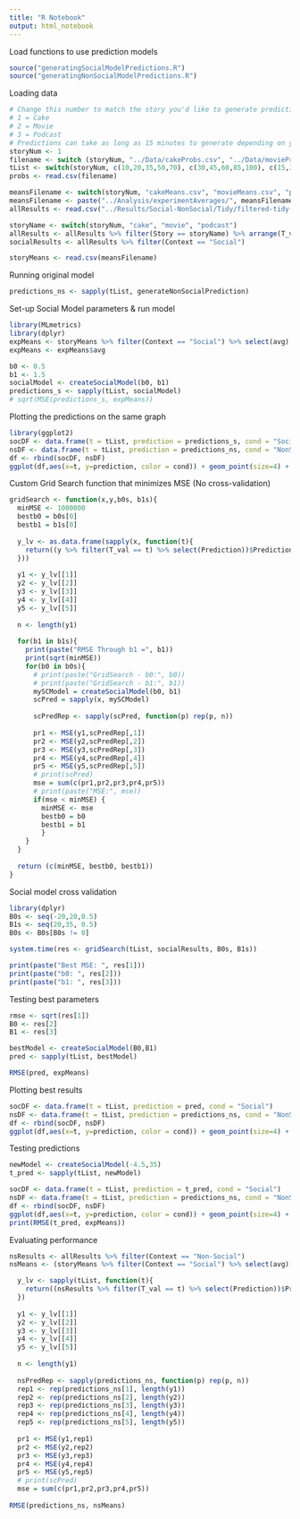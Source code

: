 ```yaml
---
title: "R Notebook"
output: html_notebook
---
```


Load functions to use prediction models

```r
source("generatingSocialModelPredictions.R")
source("generatingNonSocialModelPredictions.R")
```

<!-- Add a new chunk by clicking the *Insert Chunk* button on the toolbar or by pressing *Ctrl+Alt+I*. -->

<!-- When you save the notebook, an HTML file containing the code and output will be saved alongside it (click the *Preview* button or press *Ctrl+Shift+K* to preview the HTML file). -->

Loading data
```r
# Change this number to match the story you'd like to generate predictions for
# 1 = Cake
# 2 = Movie
# 3 = Podcast
# Predictions can take as long as 15 minutes to generate depending on your largest value of t you're predicting for.
storyNum <- 1
filename <- switch (storyNum, "../Data/cakeProbs.csv", "../Data/movieProbs.csv","../Data/podcastProbs.csv")
tList <- switch(storyNum, c(10,20,35,50,70), c(30,45,60,85,100), c(15,30,55,75,105))
probs <- read.csv(filename)

meansFilename <- switch(storyNum, "cakeMeans.csv", "movieMeans.csv", "podcastMeans.csv")
meansFilename <- paste("../Analysis/experimentAverages/", meansFilename, sep="")
allResults <- read.csv("../Results/Social-NonSocial/Tidy/filtered-tidy-data.csv")

storyName <- switch(storyNum, "cake", "movie", "podcast")
allResults <- allResults %>% filter(Story == storyName) %>% arrange(T_val)
socialResults <- allResults %>% filter(Context == "Social")

storyMeans <- read.csv(meansFilename)
```


Running original model
```r
predictions_ns <- sapply(tList, generateNonSocialPrediction)

```


Set-up Social Model parameters & run model
```r
library(MLmetrics)
library(dplyr)
expMeans <- storyMeans %>% filter(Context == "Social") %>% select(avg)
expMeans <- expMeans$avg

b0 <- 0.5
b1 <- 1.5
socialModel <- createSocialModel(b0, b1)
predictions_s <- sapply(tList, socialModel)
# sqrt(MSE(predictions_s, expMeans))
```

Plotting the predictions on the same graph
```r
library(ggplot2)
socDF <- data.frame(t = tList, prediction = predictions_s, cond = "Social")
nsDF <- data.frame(t = tList, prediction = predictions_ns, cond = "NonSocial")
df <- rbind(socDF, nsDF)
ggplot(df,aes(x=t, y=prediction, color = cond)) + geom_point(size=4) + scale_x_continuous(breaks = tList)
```
Custom Grid Search function that minimizes MSE (No cross-validation)

```r
gridSearch <- function(x,y,b0s, b1s){
  minMSE <- 1000000
  bestb0 = b0s[0]
  bestb1 = b1s[0]
  
  y_lv <- as.data.frame(sapply(x, function(t){
    return((y %>% filter(T_val == t) %>% select(Prediction))$Prediction)
  }))
  
  y1 <- y_lv[[1]]
  y2 <- y_lv[[2]]
  y3 <- y_lv[[3]]
  y4 <- y_lv[[4]]
  y5 <- y_lv[[5]]
  
  n <- length(y1)
  
  for(b1 in b1s){
    print(paste("RMSE Through b1 =", b1))
    print(sqrt(minMSE))
    for(b0 in b0s){
      # print(paste("GridSearch - b0:", b0))
      # print(paste("GridSearch - b1:", b1))
      mySCModel = createSocialModel(b0, b1)
      scPred = sapply(x, mySCModel)
      
      scPredRep <- sapply(scPred, function(p) rep(p, n))
      
      pr1 <- MSE(y1,scPredRep[,1])
      pr2 <- MSE(y2,scPredRep[,2])
      pr3 <- MSE(y3,scPredRep[,3])
      pr4 <- MSE(y4,scPredRep[,4])
      pr5 <- MSE(y5,scPredRep[,5])
      # print(scPred)
      mse = sum(c(pr1,pr2,pr3,pr4,pr5))
      # print(paste("MSE:", mse))
      if(mse < minMSE) {
        minMSE <- mse
        bestb0 = b0
        bestb1 = b1
        }
    }
  }
  
  return (c(minMSE, bestb0, bestb1))
}
```



Social model cross validation

```r
library(dplyr)
B0s <- seq(-20,20,0.5)
B1s <- seq(20,35, 0.5)
B0s <- B0s[B0s != 0]

system.time(res <- gridSearch(tList, socialResults, B0s, B1s))

print(paste("Best MSE: ", res[1]))
print(paste("b0: ", res[2]))
print(paste("b1: ", res[3]))
```

Testing best parameters

```r
rmse <- sqrt(res[1])
B0 <- res[2]
B1 <- res[3]

bestModel <- createSocialModel(B0,B1)
pred <- sapply(tList, bestModel)

RMSE(pred, expMeans)
```
Plotting best results
```r
socDF <- data.frame(t = tList, prediction = pred, cond = "Social")
nsDF <- data.frame(t = tList, prediction = predictions_ns, cond = "NonSocial")
df <- rbind(socDF, nsDF)
ggplot(df,aes(x=t, y=prediction, color = cond)) + geom_point(size=4) + scale_x_continuous(breaks = tList)
```
Testing predictions
```r
newModel <- createSocialModel(-4.5,35)
t_pred <- sapply(tList, newModel)

socDF <- data.frame(t = tList, prediction = t_pred, cond = "Social")
nsDF <- data.frame(t = tList, prediction = predictions_ns, cond = "NonSocial")
df <- rbind(socDF, nsDF)
ggplot(df,aes(x=t, y=prediction, color = cond)) + geom_point(size=4) + scale_x_continuous(breaks = tList)
print(RMSE(t_pred, expMeans))
```
Evaluating performance
```r

nsResults <- allResults %>% filter(Context == "Non-Social")
nsMeans <- (storyMeans %>% filter(Context == "Social") %>% select(avg))$avg

  y_lv <- sapply(tList, function(t){
    return((nsResults %>% filter(T_val == t) %>% select(Prediction))$Prediction)
  })
  
  y1 <- y_lv[[1]]
  y2 <- y_lv[[2]]
  y3 <- y_lv[[3]]
  y4 <- y_lv[[4]]
  y5 <- y_lv[[5]]
  
  n <- length(y1)
  
  nsPredRep <- sapply(predictions_ns, function(p) rep(p, n))
  rep1 <- rep(predictions_ns[1], length(y1))
  rep2 <- rep(predictions_ns[2], length(y2))
  rep3 <- rep(predictions_ns[3], length(y3))
  rep4 <- rep(predictions_ns[4], length(y4))
  rep5 <- rep(predictions_ns[5], length(y5))
  
  pr1 <- MSE(y1,rep1)
  pr2 <- MSE(y2,rep2)
  pr3 <- MSE(y3,rep3)
  pr4 <- MSE(y4,rep4)
  pr5 <- MSE(y5,rep5)
  # print(scPred)
  mse = sum(c(pr1,pr2,pr3,pr4,pr5))
  
RMSE(predictions_ns, nsMeans)
```

